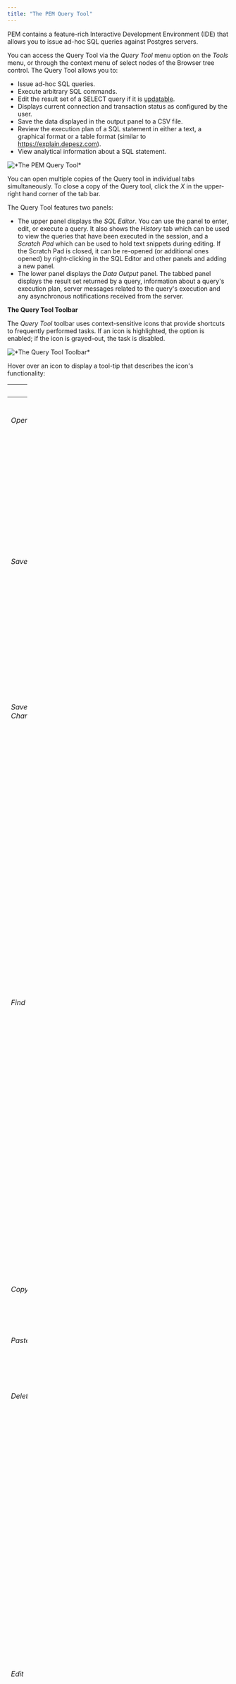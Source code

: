 ```yaml
---
title: "The PEM Query Tool"
---
```


PEM contains a feature-rich Interactive Development Environment (IDE) that allows you to issue ad-hoc SQL queries against Postgres servers.

You can access the Query Tool via the *Query Tool* menu option on the *Tools* menu, or through the context menu of select nodes of the Browser tree control. The Query Tool allows you to:

-   Issue ad-hoc SQL queries.
-   Execute arbitrary SQL commands.
-   Edit the result set of a SELECT query if it is [updatable](#updatable-result-set).
-   Displays current connection and transaction status as configured by the user.
-   Save the data displayed in the output panel to a CSV file.
-   Review the execution plan of a SQL statement in either a text, a graphical format or a table format (similar to <https://explain.depesz.com>).
-   View analytical information about a SQL statement.

![\*The PEM Query Tool\*](images/query_tool.png)

You can open multiple copies of the Query tool in individual tabs simultaneously. To close a copy of the Query tool, click the *X* in the upper-right hand corner of the tab bar.

The Query Tool features two panels:

-   The upper panel displays the *SQL Editor*. You can use the panel to enter, edit, or execute a query. It also shows the *History* tab which can be used to view the queries that have been executed in the session, and a *Scratch Pad* which can be used to hold text snippets during editing. If the Scratch Pad is closed, it can be re-opened (or additional ones opened) by right-clicking in the SQL Editor and other panels and adding a new panel.
-   The lower panel displays the *Data Output* panel. The tabbed panel displays the result set returned by a query, information about a query's execution plan, server messages related to the query's execution and any asynchronous notifications received from the server.

**The Query Tool Toolbar**

The *Query Tool* toolbar uses context-sensitive icons that provide shortcuts to frequently performed tasks. If an icon is highlighted, the option is enabled; if the icon is grayed-out, the task is disabled.

![\*The Query Tool Toolbar\*](images/query_toolbar.png)

Hover over an icon to display a tool-tip that describes the icon's functionality:

<table style="width:9%;"><colgroup><col style="width: 1%" /><col style="width: 5%" /><col style="width: 1%" /></colgroup><thead><tr class="header"><th>Icon</th><th>Behavior</th><th>Shortcut</th></tr></thead><tbody><tr class="odd"><td><em>Open File</em></td><td>Click the <em>Open File</em> icon to display a previously saved query in the SQL Editor.</td><td>Accesskey + O</td></tr><tr class="even"><td><em>Save</em></td><td><p>Click the <em>Save</em> icon to perform a quick-save of a previously saved query, or to access the <em>Save</em> menu:</p><blockquote><ul><li>Select <em>Save</em> to save the selected content of the SQL Editor panel in a file.</li><li>Select <em>Save As</em> to open a new browser dialog and specify a new location to which to save the selected content of the SQL Editor panel.</li></ul></blockquote></td><td>Accesskey + S</td></tr><tr class="odd"><td><em>Save Data Changes</em></td><td>Click the <em>Save Data Changes</em> icon to save the data changes (insert, update, or delete) in the Data Output Panel to the server.</td><td>F6</td></tr><tr class="even"><td><em>Find</em></td><td><p>Use the <em>Find</em> menu to search, replace, or navigate the code displayed in the SQL Editor:</p><blockquote><ul><li>Select <em>Find</em> to provide a search target, and search the SQL Editor contents.</li><li>Select <em>Find next</em> to locate the next occurrence of the search target.</li><li>Select <em>Find previous</em> to move to the last occurrence of the search target.</li><li>Select <em>Pesistent find</em> to identify all occurrences of the search target within the editor.</li><li>Select <em>Replace</em> to locate and replace (with prompting) individual occurrences of the target.</li><li>Select <em>Replace all</em> to locate and replace all occurrences of the target within the editor.</li><li>Select <em>Jump</em> to navigate to the next occurrence of the search target.</li></ul></blockquote></td><td><p>Cmd+F</p><p>Cmd+G</p><p>Cmd+Shift+G</p><p>Cmd+Shift+F</p><p>Alt+G</p></td></tr><tr class="odd"><td><em>Copy</em></td><td>Click the <em>Copy</em> icon to copy the content that is currently highlighted in the Data Output panel. when in View/Edit data mode.</td><td>Accesskey + C</td></tr><tr class="even"><td><em>Paste</em></td><td>Click the <em>Paste</em> icon to paste a previously row into a new row when in View/Edit data mode.</td><td>Accesskey + P</td></tr><tr class="odd"><td><em>Delete</em></td><td>Click the <em>Delete</em> icon to mark the selected rows for deletion. These marked rows get deleted when you click the <em>Save Data Changes</em> icon.</td><td>Accesskey + D</td></tr><tr class="even"><td><em>Edit</em></td><td><p>Use options on the <em>Edit</em> menu to access text editing tools; the options operate on the text displayed in the SQL Editor panel when in Query Tool mode:</p><blockquote><ul><li>Select <em>Indent Selection</em> to indent the currently selected text.</li><li>Select <em>Unindent Selection</em> to remove indentation from the currently selected text.</li><li>Select <em>Inline Comment Selection</em> to enclose any lines that contain the selection in SQL style comment notation.</li><li>Select <em>Inline Uncomment Selection</em> to remove SQL style comment notation from the selected line.</li><li>Select <em>Block Comment</em> to enclose all lines that contain the selection in C style comment notation. This option acts as a toggle.</li></ul></blockquote></td><td><p>Tab</p><p>Shift+Tab</p><p>Cmd+/</p><p>Cmd+.</p><p>Shift+Cmd+/</p></td></tr><tr class="odd"><td><em>Filter</em></td><td><p>Click the <em>Filter</em> icon to set filtering and sorting criteria for the data when in View/Edit data mode. Click the down arrow to access other filtering and sorting options:</p><blockquote><ul><li>Click <em>Sort/Filter</em> to open the sorting and filtering dialogue.</li><li>Click <em>Filter by Selection</em> to show only the rows containing the values in the selected cells.</li><li>Click <em>Exclude by Selection</em> to show only the rows that do not contain the values in the selected cells.</li><li>Click <em>Remove Sort/Filter</em> to remove any previously selected sort or filtering options.</li></ul></blockquote></td><td>Accesskey + F</td></tr><tr class="even"><td>Limit Selector</td><td>Select a value in the <em>Limit Selector</em> to limit the size of the dataset to a number of rows.</td><td>Accesskey + R</td></tr><tr class="odd"><td><em>Stop</em></td><td>Click the <em>Stop</em> icon to cancel the execution of the currently running query.</td><td>Accesskey + Q</td></tr><tr class="even"><td><em>Execute/Refresh</em></td><td><p>Click the <em>Execute/Refresh</em> icon to either execute or refresh the query highlighted in the SQL editor panel. Click the down arrow to access other execution options:</p><blockquote><ul><li>Add a check next to <em>Auto-Rollback</em> to instruct the server to automatically roll back a transaction if an error occurs during the transaction.</li><li>Add a check next to <em>Auto-Commit</em> to instruct the server to automatically commit each transaction. Any changes made by the transaction will be visible to others, and durable in the event of a crash.</li></ul></blockquote></td><td>F5</td></tr><tr class="odd"><td><em>Explain</em></td><td>Click the <em>Explain</em> icon to view an explanation plan for the current query. The result of EXPLAIN is displayed graphically on the <em>Explain</em> tab of the output panel, and in text form on the <em>Data Output</em> tab.</td><td>F7</td></tr><tr class="even"><td><em>Explain analyze</em></td><td><p>Click the <em>Explain analyze</em> icon to invoke an EXPLAIN ANALYZE command on the current query.</p><p>Navigate through the <em>Explain Options</em> menu to select options for the EXPLAIN command:</p><blockquote><ul><li>Select <em>Verbose</em> to display additional information regarding the query plan.</li><li>Select <em>Costs</em> to include information on the estimated startup and total cost of each plan node, as well as the estimated number of rows and the estimated width of each row.</li><li>Select <em>Buffers</em> to include information on buffer usage.</li><li>Select <em>Timing</em> to include information about the startup time and the amount of time spent in each node of the query.</li><li>Select <em>Summary</em> to include the summary information about the query plan.</li></ul></blockquote></td><td>Shift+F7</td></tr><tr class="odd"><td><em>Commit</em></td><td>Click the <em>Commit</em> icon to commit the transaction.</td><td>Shift+CTRL+M</td></tr><tr class="even"><td><em>Rollback</em></td><td>Click the <em>Rollback</em> icon to rollback the transaction.</td><td>Shift+CTRL+R</td></tr><tr class="odd"><td><em>Clear</em></td><td><p>Use options on the <em>Clear</em> drop-down menu to erase display contents:</p><blockquote><ul><li>Select <em>Clear Query Window</em> to erase the content of the SQL Editor panel.</li><li>Select <em>Clear History</em> to erase the content of the <em>History</em> tab.</li></ul></blockquote></td><td>Accesskey + L</td></tr><tr class="even"><td><em>Download as CSV</em></td><td>Click the <em>Download as CSV</em> icon to download the result set of the current query to a comma-separated list. You can specify the CSV settings through <em>Preferences -&gt; SQL Editor -&gt; CSV output</em> dialogue.</td><td>F8</td></tr></tbody></table>

## The SQL Editor Panel

The *SQL editor* panel is a workspace where you can manually provide a query, copy a query from another source, or read a query from a file. The SQL editor features syntax coloring and auto-completion.

![\*The SQL Editor Panel\*](images/query_sql_editor.png)

To use auto-complete, begin typing your query; when you would like the Query editor to suggest object names or commands that might be next in your query, press the Control+Space key combination. For example, type "\*SELECT \* FROM\* " (without quotes, but with a trailing space), and then press the Control+Space key combination to select from a popup menu of auto-complete options.

![\*Using Auto-complete\*](images/query_autocomplete.png)

After entering a query, select the *Execute/Refresh* icon from the toolbar. The complete contents of the SQL editor panel will be sent to the database server for execution. To execute only a section of the code that is displayed in the SQL editor, highlight the text that you want the server to execute, and click the *Execute/Refresh* icon.

![\*Executing a command\*](images/query_execute_section.png)

The message returned by the server when a command executes is displayed on the *Messages* tab. If the command is successful, the *Messages* tab displays execution details.

![\*The Messages Tab\*](images/query_tool_message.png)

Options on the *Edit* menu offer functionality that helps with code formatting and commenting:

-   The auto-indent feature will automatically indent text to the same depth as the previous line when you press the Return key.
-   Block indent text by selecting two or more lines and pressing the Tab key.
-   Implement or remove SQL style or toggle C style comment notation within your code.

You can also **drag and drop** certain objects from the tree-view which can save time in typing long object names. Text containing the object name will be fully qualified with schema. Double quotes will be added if required. For functions and procedures, the function name along with parameter names will be pasted in the Query Tool.

## The Data Output Panel

The *Data Output* panel displays data and statistics generated by the most recently executed query.

![\*The Data Output Panel\*](images/query_output_data.png)

### Data Output Tab

The *Data Output* tab displays the result set of the query in a table format. You can:

-   Select and copy from the displayed result set.
-   Use the *Execute/Refresh* options to retrieve query execution information and set query execution options.
-   Use the *Download as CSV* icon to download the content of the *Data Output* tab as a comma-delimited file.
-   Edit the data in the result set of a SELECT query if it is updatable.

<div id="updatable-result-set" class="registered_link"></div>

A result set is updatable if:

-   All columns are either selected directly from a single table, or they are not actually a table column (e.g. concatenation of 2 columns). Only columns that are selected directly from the table are editable, other columns are read-only.
-   All the primary key columns or OIDs of the table are selected in the result set.

Any columns that are renamed or selected more than once are also read-only.

<div class="note">

<div class="title">

Note

</div>

To work with an updatable query result set, you must have `psycopg2` driver version 2.8 or above installed.

</div>

Editable and read-only columns are identified using pencil and lock icons (respectively) in the column headers.

![\*Query Tool Editable Columns\*](images/query_tool_editable_columns.png)

An updatable result set is similar to the Data Grid in View/Edit Data mode, and can be modified in the same way.

If Auto-commit is off, the data changes are made as part of the ongoing transaction, if no transaction is ongoing a new one is initiated. The data changes are not committed to the database unless the transaction is committed.

If any errors occur during saving (for example, trying to save NULL into a column with NOT NULL constraint) the data changes are rolled back to an automatically created SAVEPOINT to ensure any previously executed queries in the ongoing transaction are not rolled back.

All rowsets from previous queries or commands that are displayed in the *Data Output* panel will be discarded when you invoke another query; open another query tool browser tab to keep your previous results available.

### Explain Tab

To generate the *Explain* or *Explain Analyze* plan of a query, click on *Explain* or *Explain Analyze* button in the toolbar.

More options related to *Explain* and *Explain Analyze* can be selected from the drop down on the right side of *Explain Analyze* button in the toolbar.

![\*The Explain Options\*](images/query_toolbar_explain.png)

Please note that pgAdmin generates the *Explain \[Analyze]* plan in JSON format.

On successful generation of *Explain* plan, it will create three tabs/panels under the Explain panel.

### Graphical Tab

Hover over an icon on the *Graphical* tab to review information about that item; a popup window will display information about the selected object. For information on JIT statistics, triggers and a summary, hover over the icon on top-right corner; a similar popup window will be displayed when appropriate.

Please note that *EXPLAIN VERBOSE* cannot be displayed graphically.

Use the download button on top left corner of the *Explain* canvas to download the plan as an SVG file.

> **Note:** Download as SVG is not supported on Internet Explorer.

![\*A Graphical Explain\*](images/query_output_explain_details.png)

Note that the query plan that accompanies the *Explain analyze* is available on the *Data Output* tab.

### Analysis Tab

The *Analysis* tab shows the plan details in table format, it generates a format similar to the format available at *explain.depsez.com*. Each row of the table represents the data for a *Explain Plan Node*. The output may contain the node information, exclusive timing, inclusive timing, actual vs. planned rows, actual rows, planned rows, or loops. When you select a row, the child rows of that selected row are marked with an orange dot.

If the percentage of the exclusive/inclusive timings of the total query time is:

> Greater than 90 --> Red
>
> Greater than 50 --> Orange (between red and yellow)
>
> Greater than 10 --> Yellow
>
> If the planner has misestimated the number of rows (actual vs planned) by:
>
> 10 times --> Yellow color
>
> 100 times --> Orange (between Red and Yellow) color
>
> 1000 times --> Red color

![\*The Analysis Tab\*](images/query_explain_analyze_table.png)

### Statistics Tab

The *Statistics* tab displays information in two tables:

> -   `Statistics per Node Type` tells you how many times each node type was referenced.
> -   `Statistics per Table` tells you how many times each table was referenced by the query.

![\*The Statistics Tab\*](images/query_explain_analyze_statistics.png)

### Messages Tab

Use the *Messages* tab to view information about the most recently executed query:

![\*The Messages Tab\*](images/query_output_error.png)

If the server returns an error, the error message will be displayed on the *Messages* tab, and the syntax that caused the error will be underlined in the SQL editor. If a query succeeds, the *Messages* tab displays how long the query took to complete and how many rows were retrieved:

![\*A successful query\*](images/query_output_messages.png)

### Notifications Tab

Use the *Notifications* tab to view details of the asynchronous notifications that a client process may have sent:

![\*The Notifications Tab\*](images/query_output_notifications.png)

You can see details such as recorded time of the asynchronous notification event, name of the event or channel, process ID of the client process that has sent the notification, and the payload string that might have been sent along with the notification.

## Query History Panel

Use the *Query History* tab to review activity for the current session:

![\*The Query History Tab\*](images/query_output_history.png)

The Query History tab displays information about recent commands:

-   The date and time that a query was invoked.
-   The text of the query.
-   The number of rows returned by the query.
-   The amount of time it took the server to process the query and return a result set.
-   Messages returned by the server (not noted on the *Messages* tab).
-   The source of the query (indicated by icons corresponding to the toolbar).

You can show or hide the queries generated internally by pgAdmin (during 'View/Edit Data' or 'Save Data' operations).

To erase the content of the *Query History* tab, select *Clear history* from the *Clear* drop-down menu.

Query History is maintained across sessions for each database on a per-user basis when running in Query Tool mode. In View/Edit Data mode, history is not retained. By default, the last 20 queries are stored for each database. This can be adjusted in <span class="title-ref">config_local.py</span> by overriding the <span class="title-ref">MAX_QUERY_HIST_STORED</span> value.

## Connection Status

Use the *Connection status* feature to view the current connection and transaction status by clicking on the status icon in query tool:

![\*Checking the Connection Status\*](images/query_tool_connection_status.png)

If the server gets disconnected, the connection icon at the top left corner turns red and a tool tip is displayed. The icon turns green once you restore the server connection.

![\*The connection check failed\*](images/query_tool_connection_status_error.png)
